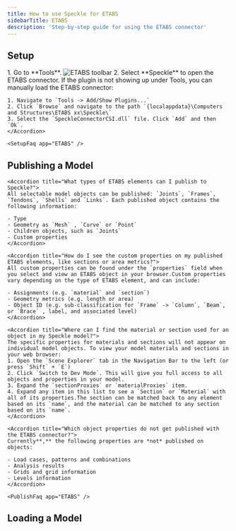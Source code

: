 ```yaml
---
title: How to use Speckle for ETABS
sidebarTitle: ETABS
description: 'Step-by-step guide for using the ETABS connector'
---
```



<Versions app="ETABS" versions="21 & 22" os="Windows" />

## Setup

<Steps>
  <Setup app="ETABS" />
  <Step title="Open the ETABS connector">
    1. Go to **Tools**.
    <Frame>
      <img src="/images/connectors/etabs_toolbar.jpg" alt="ETABS toolbar" />
    </Frame>
    2. Select **Speckle** to open the ETABS connector.
    <Login app="ETABS" />
  </Step>
</Steps>

<AccordionGroup>
    <Accordion title="How do I manually load the connector?">
    If the plugin is not showing up under Tools, you can manually load the ETABS connector:
    
    1. Navigate to `Tools -> Add/Show Plugins...`
    2. Click `Browse` and navigate to the path `{localappdata}\Computers and Structures\ETABS xx\Speckle\` 
    3. Select the `SpeckleConnectorCSI.dll` file. Click `Add` and then `Ok`.
    </Accordion>

    <SetupFaq app="ETABS" />

</AccordionGroup>

## Publishing a Model

<Publish app="ETABS" />

<AccordionGroup>

    <Accordion title="What types of ETABS elements can I publish to Speckle?">
    All selectable model objects can be published: `Joints`, `Frames`, `Tendons`, `Shells` and `Links`. Each published object contains the following information:

    - Type
    - Geometry as `Mesh` , `Curve` or `Point`
    - Children objects, such as `Joints`
    - Custom properties
    </Accordion>

    <Accordion title="How do I see the custom properties on my published ETABS elements, like sections or area metrics?">
    All custom properties can be found under the `properties` field when you select and view an ETABS object in your browser.Custom properties vary depending on the type of ETABS element, and can include:

    - Assignments (e.g. `material` and `section`)
    - Geometry metrics (e.g. length or area)
    - Object ID (e.g. sub-classification for `Frame` -> `Column`, `Beam`, or `Brace` , label, and associated level)
    </Accordion>

    <Accordion title="Where can I find the material or section used for an object in my Speckle model?">
    The specific properties for materials and sections will not appear on individual model objects. To view your model materials and sections in your web browser:
    1. Open the `Scene Explorer` tab in the Navigation Bar to the left (or press `Shift` + `E`)
    2. Click `Switch to Dev Mode`. This will give you full access to all objects and properties in your model.
    3. Expand the `sectionProxies` or `materialProxies` item.
    4. Expand any item in this list to see a `Section` or `Material` with all of its properties.The section can be matched back to any element based on its `name`, and the material can be matched to any section based on its `name`.
    </Accordion>

    <Accordion title="Which object properties do not get published with the ETABS connector?">
    Currently**,** the following properties are *not* published on objects:

    - Load cases, patterns and combinations
    - Analysis results
    - Grids and grid information
    - Levels information
    </Accordion>

    <PublishFaq app="ETABS" />

</AccordionGroup>

## Loading a Model

<NoLoad app="ETABS" />
